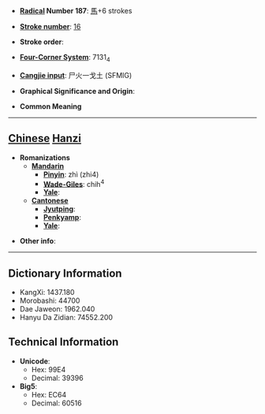 * '''[[Wiktionary:Chinese radical index| Radical]] Number 187''': [[Wiktionary:Chinese radical index 馬|馬]]+6 strokes

* '''[[Wiktionary:Chinese total strokes index|Stroke number]]''': [[Wiktionary:Chinese total strokes index 16|16]]

* '''Stroke order''': 

* '''[[Wiktionary:Chinese four corner index|Four-Corner System]]''': 7131<sub>4</sub>

* '''[[Wiktionary:Chinese Cangjie index|Cangjie input]]''': 尸火一戈土 (SFMIG)

* '''Graphical Significance and Origin''': 

* '''Common Meaning'''

----

== [[Chinese]] [[Hanzi]] ==

* '''Romanizations'''
** '''[[Mandarin]]'''
*** '''[[Pinyin]]''': zhì (zhi4)
*** '''[[Wade-Giles]]''': chih<sup>4</sup>
*** '''[[Yale]]''': 
** '''[[Cantonese]]'''
*** '''[[Jyutping]]''':
*** '''[[Penkyamp]]''': 
*** '''[[Yale]]''': 

* '''Other info''': 

----

== Dictionary Information ==

* KangXi: 1437.180
* Morobashi: 44700
* Dae Jaweon: 1962.040
* Hanyu Da Zidian: 74552.200

== Technical Information ==

* '''Unicode''':
** Hex: 99E4
** Decimal: 39396
* '''Big5''':
** Hex: EC64
** Decimal: 60516